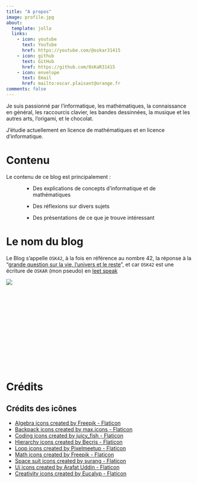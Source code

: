 ```yaml
---
title: "A propos"
image: profile.jpg
about:
  template: jolla
  links:
    - icon: youtube
      text: YouTube
      href: https://youtube.com/@oskar31415
    - icon: github
      text: GitHub
      href: https://github.com/OsKaR31415
    - icon: envelope
      text: Email
      href: mailto:oscar.plaisant@orange.fr
comments: false
---
```


Je suis passionné par l'informatique, les&nbsp;mathématiques, la&nbsp;connaissance en général, les&nbsp;raccourcis&nbsp;clavier, les&nbsp;bandes&nbsp;dessinnées, la&nbsp;musique et les autres arts, l'origami, et le&nbsp;chocolat.


J'étudie actuellement en licence de mathématiques et en licence d'informatique.



# Contenu

Le contenu de ce blog est principalement :

<div style="text-align: left; margin-left: 5vw;">
 - Des explications de concepts d'informatique et de mathématiques

 - Des réflexions sur divers sujets

 - Des présentations de ce que je trouve intéressant
</div>


# Le nom du blog

Le Blog s'appelle `OSK42`, à la fois en référence au nombre 42, la réponse à la "[grande question sur la vie, l'univers et le reste](https://fr.wikipedia.org/wiki/La_grande_question_sur_la_vie,_l%27Univers_et_le_reste)", et car `OSK42` est une écriture de `OSKAR` (mon pseudo) en [leet speak](https://fr.wikipedia.org/wiki/Leet_speak)

![](_images/OsKaR.gif)


<br/> <br/> <br/>
<br/> <br/> <br/>
<br/> <br/> <br/>
<br/> <br/> <br/>

# Crédits


::: {.callout-none collapse=true}
## Crédits des icônes

 - <a href="https://www.flaticon.com/free-icons/algebra" title="algebra icons">Algebra icons created by Freepik - Flaticon</a>
 - <a href="https://www.flaticon.com/free-icons/backpack" title="backpack icons">Backpack icons created by max.icons - Flaticon</a>
 - <a href="https://www.flaticon.com/free-icons/coding" title="coding icons">Coding icons created by juicy_fish - Flaticon</a>
 - <a href="https://www.flaticon.com/free-icons/hierarchy" title="hierarchy icons">Hierarchy icons created by Becris - Flaticon</a>
 - <a href="https://www.flaticon.com/free-icons/loop" title="loop icons">Loop icons created by Pixelmeetup - Flaticon</a>
 - <a href="https://www.flaticon.com/free-icons/math" title="math icons">Math icons created by Freepik - Flaticon</a>
 - <a href="https://www.flaticon.com/free-icons/space-suit" title="space suit icons">Space suit icons created by surang - Flaticon</a>
 - <a href="https://www.flaticon.com/free-icons/ui" title="ui icons">Ui icons created by Arafat Uddin - Flaticon</a>
 - <a href="https://www.flaticon.com/free-icons/creativity" title="creativity icons">Creativity icons created by Eucalyp - Flaticon</a>
:::

